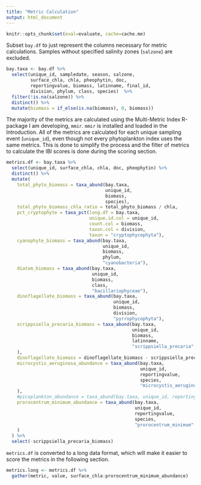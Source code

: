 ```yaml
---
title: "Metric Calculation"
output: html_document
---
```

```r
knitr::opts_chunk$set(eval=evaluate, cache=cache.me)
```

Subset `bay.df` to just represent the columns necessary for metric calculations. Samples without specified salinity zones (`salzone`) are excluded.
```r
bay.taxa <- bay.df %>% 
  select(unique_id, sampledate, season, salzone,
         surface_chla, chla, pheophytin, doc,
         reportingvalue, biomass, latinname, final_id,
         division, phylum, class, species)  %>% 
  filter(!is.na(salzone)) %>% 
  distinct() %>% 
  mutate(biomass = if_else(is.na(biomass), 0, biomass))
```

The majority of the metrics are calculated using the Multi-Metric Index R-package I am developing, `mmir`. `mmir` is installed and loaded in the Introduction. All of the metrics are calculated for each unique sampling event (`unique_id`), even though not every phytoplankton index uses the same metrics. This is done to simplify the process and the filter of metrics to calculate the IBI scores is done during the scoring section.
```r
metrics.df <- bay.taxa %>%
  select(unique_id, surface_chla, chla, doc, pheophytin) %>%
  distinct() %>%
  mutate(
    total_phyto_biomass = taxa_abund(bay.taxa,
                                     unique_id,
                                     biomass,
                                     species),
    total_phyto_biomass_chla_ratio = total_phyto_biomass / chla,
    pct_cryptophyte = taxa_pct(long.df = bay.taxa,
                               unique.id.col = unique_id,
                               count.col = biomass,
                               taxon.col = division,
                               taxon = "cryptophycophyta"),
    cyanophyte_biomass = taxa_abund(bay.taxa,
                                    unique_id,
                                    biomass,
                                    phylum,
                                    "cyanobacteria"),
    diatom_biomass = taxa_abund(bay.taxa,
                                unique_id,
                                biomass,
                                class,
                                "bacillariophyceae"),
    dinoflagellate_biomass = taxa_abund(bay.taxa,
                                        unique_id,
                                        biomass,
                                        division,
                                        "pyrrophycophyta"),
    scrippsiella_precaria_biomass = taxa_abund(bay.taxa,
                                               unique_id,
                                               biomass,
                                               latinname,
                                               "scrippsiella_precaria"
    ),
    dinoflagellate_biomass = dinoflagellate_biomass - scrippsiella_precaria_biomass,
    microcystis_aeruginosa_abundance = taxa_abund(bay.taxa,
                                                  unique_id,
                                                  reportingvalue,
                                                  species,
                                                  "microcystis_aeruginosa"
    ),
    #picoplankton_abundance = taxa_abund(bay.taxa, unique_id, reportingvalue, picoplankton, TRUE),
    prorocentrum_minimum_abundance = taxa_abund(bay.taxa,
                                                unique_id,
                                                reportingvalue,
                                                species,
                                                "prorocentrum_minimum"
    )
  ) %>%
  select(-scrippsiella_precaria_biomass)
```

`metrics.df` is converted to a long data format, which will make it easier to score the metrics in the following section.
```r
metrics.long <- metrics.df %>% 
  gather(metric, value, surface_chla:prorocentrum_minimum_abundance)
```

